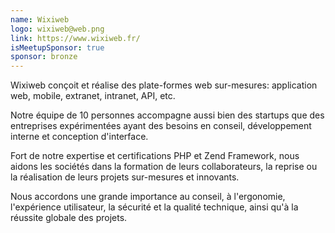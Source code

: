 ```yaml
---
name: Wixiweb
logo: wixiweb@web.png
link: https://www.wixiweb.fr/
isMeetupSponsor: true
sponsor: bronze
---
```


Wixiweb conçoit et réalise des plate-formes web sur-mesures: application web,
mobile, extranet, intranet, API, etc.

Notre équipe de 10 personnes accompagne aussi bien des startups que des
entreprises expérimentées ayant des besoins en conseil, développement interne
et conception d'interface.

Fort de notre expertise et certifications PHP et Zend Framework, nous aidons
les sociétés dans la formation de leurs collaborateurs, la reprise ou la
réalisation de leurs projets sur-mesures et innovants.

Nous accordons une grande importance au conseil, à l'ergonomie, l'expérience
utilisateur, la sécurité et la qualité technique, ainsi qu'à la réussite globale
des projets.
